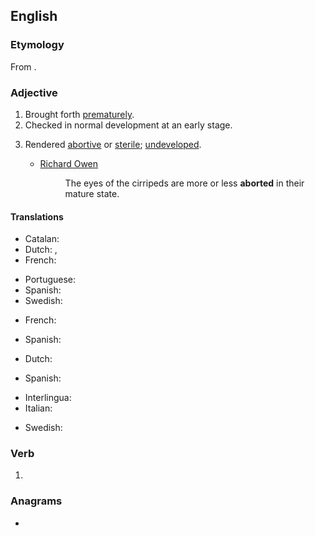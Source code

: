 ==English==

===Etymology===
From {{suffix|en|abort|-ed}}.

===Adjective===
{{en-adj|-}}

# Brought forth [[prematurely]].
# Checked in normal development at an early stage.
#: {{ux|en|Spines are '''aborted''' branches.}}
# {{lb|en|biology}} Rendered [[abortive]] or [[sterile]]; [[undeveloped]].
#* [[w:Richard Owen|Richard Owen]]
#*: The eyes of the cirripeds are more or less '''aborted''' in their mature state.

====Translations====
{{trans-top|brought forth prematurely}}
* Catalan: {{t+|ca|avortat}}
* Dutch: {{t+|nl|geaborteerd}}, {{t|nl|voortijdig geboren}}
* French: {{t+|fr|avorté|m}}
{{trans-mid}}
* Portuguese: {{t+|pt|abortado}}
* Spanish: {{t+|es|abortado}}
* Swedish: {{t+|sv|aborterad}}
{{trans-bottom}}

{{trans-top|checked in development at an early stage}}
* French: {{t+|fr|avorté|m}}
{{trans-mid}}
* Spanish: {{t+|es|abortado}}
{{trans-bottom}}

{{trans-top|rendered abortive or sterile}}
* Dutch: {{t+|nl|rudimentair}}
{{trans-mid}}
* Spanish: {{t+|es|abortado}}
{{trans-bottom}}

{{checktrans-top}}<!-- meaning (1) or meaning (2)? -->
* Interlingua: {{t-check|ia|abortate}}
* Italian: {{t+check|it|terminato}}
{{trans-mid}}
* Swedish: {{t+check|sv|aborterad}}
{{trans-bottom}}

===Verb===
{{head|en|verb form}}

# {{en-past of|abort}}

===Anagrams===
* {{anagrams|en|a=abdeort|Bretado|borated|tabored|to-bread}}